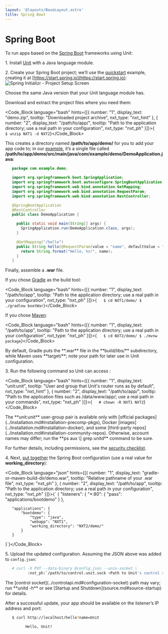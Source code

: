 ```yaml
---
layout: '@layouts/BaseLayout.astro'
title: Spring Boot
---
```

# Spring Boot

To run apps based on the [Spring Boot](https://spring.io/projects/spring-boot) frameworks using Unit:

1\. Install [Unit](../installation.md#installation-precomp-pkgs) with a Java language module.

2\. Create your Spring Boot project; we’ll use the [quickstart](https://spring.io/quickstart) example, creating it at [https://start.spring.io](https://start.spring.io): ![Spring Initializr - Project Setup Screen](/springboot.png)

<Note type="note">
Choose the same Java version that your Unit language module has.
</Note>

Download and extract the project files where you need them:

<Code_Block language="bash" hints={[{ number: "1", display_text: "demo.zip", tooltip: "Downloaded project archive", nxt_type: "nxt_hint" }, { number: "2", display_text: "/path/to/app/", tooltip: "Path to the application directory; use a real path in your configuration", nxt_type: "nxt_ph" }]}>{`   $ unzip NXT1 -d NXT2`}</Code_Block>

This creates a directory named **/path/to/app/demo/** for you to add your app code to; in our [example](https://spring.io/quickstart), it’s a single file called **/path/to/app/demo/src/main/java/com/example/demo/DemoApplication.java**:

```java
   package com.example.demo;

   import org.springframework.boot.SpringApplication;
   import org.springframework.boot.autoconfigure.SpringBootApplication;
   import org.springframework.web.bind.annotation.GetMapping;
   import org.springframework.web.bind.annotation.RequestParam;
   import org.springframework.web.bind.annotation.RestController;

   @SpringBootApplication
   @RestController
   public class DemoApplication {

     public static void main(String[] args) {
       SpringApplication.run(DemoApplication.class, args);
     }

     @GetMapping("/hello")
     public String hello(@RequestParam(value = "name", defaultValue = "World") String name) {
       return String.format("Hello, %s!", name);
     }
   }
```

Finally, assemble a **.war** file.

If you chose [Gradle](https://gradle.org) as the build tool:

<Code_Block language="bash" hints={[{ number: "1", display_text: "/path/to/app", tooltip: "Path to the application directory; use a real path in your configuration", nxt_type: "nxt_ph" }]}>{`   $ cd NXT1/demo/
   $ ./gradlew bootWar`}</Code_Block>

If you chose [Maven](https://maven.apache.org):

<Code_Block language="bash" hints={[{ number: "1", display_text: "/path/to/app", tooltip: "Path to the application directory; use a real path in your configuration", nxt_type: "nxt_ph" }]}>{`   $ cd NXT2/demo/
   $ ./mvnw package`}</Code_Block>

<Note type="note">
By default, Gradle puts the **.war** file in the **build/libs/** subdirectory, while Maven uses **target/**; note your path for later use in Unit configuration.
</Note>

3\. Run the following command so Unit can access :

<Code_Block language="bash" hints={[{ number: "1", display_text: "unit:unit", tooltip: "User and group that Unit's router runs as by default", nxt_type: "nxt_hint" }, { number: "2", display_text: "/path/to/app/", tooltip: "Path to the application files such as /data/www/app/; use a real path in your commands", nxt_type: "nxt_ph" }]}>{`   # chown -R NXT1 NXT2`}</Code_Block>

<Note type="note">
The **unit:unit** user-group pair is available only with [official packages](../installation.md#installation-precomp-pkgs), Docker [images](../installation.md#installation-docker), and some [third-party repos](../installation.md#installation-community-repos). Otherwise, account names may differ; run the **ps aux \| grep unitd** command to be sure.
</Note>

For further details, including permissions, see the [security checklist](security.md#security-apps).

4\. Next, [put together](../configuration.md#configuration-java) the Spring Boot configuration (use a real value for **working\_directory**):

<Code_Block language="json" hints={[{ number: "1", display_text: "gradle-or-maven-build-dir/demo.war", tooltip: "Relative pathname of your .war file", nxt_type: "nxt_ph" }, { number: "2", display_text: "/path/to/app", tooltip: "Path to the application directory; use a real path in your configuration", nxt_type: "nxt_ph" }]}>{`   {
       "listeners": {
           "*:80": {
               "pass": "applications/bootdemo"
           }
       },

       "applications": {
           "bootdemo": {
               "type": "java",
               "webapp": "NXT1",
               "working_directory": "NXT2/demo/"
           }
       }
   }`}</Code_Block>

5\. Upload the updated configuration.  Assuming the JSON above was added to `config.json`:

```bash
   # curl -X PUT --data-binary @config.json --unix-socket \
          :nxt_ph:`/path/to/control.unit.sock <Path to Unit's control socket in your installation>` :nxt_hint:`http://localhost/config/ <Path to the config section in Unit's control API>`
```

<Note type="note">
The [control socket](../controlapi.md#configuration-socket) path may vary; run **unitd -h** or see [Startup and Shutdown](source.md#source-startup) for details.
</Note>

After a successful update, your app should be available on the listener’s IP address and port:

```bash
   $ curl http://localhost/hello?name=Unit

         Hello, Unit!
```